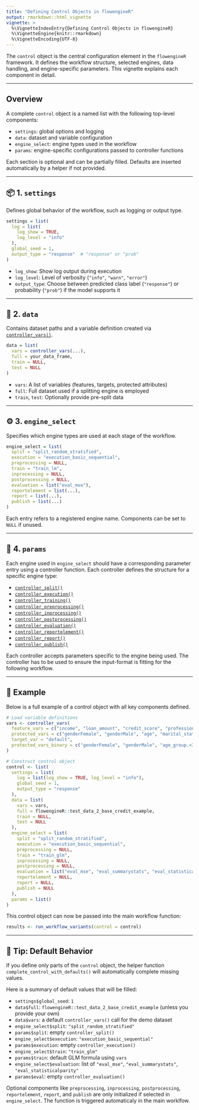 ```yaml
---
title: "Defining Control Objects in flowengineR"
output: rmarkdown::html_vignette
vignette: >
  %\VignetteIndexEntry{Defining Control Objects in flowengineR}
  %\VignetteEngine{knitr::rmarkdown}
  %\VignetteEncoding{UTF-8}
---
```


The `control` object is the central configuration element in the `flowengineR` framework. It defines the workflow structure, selected engines, data handling, and engine-specific parameters. This vignette explains each component in detail.

---

## Overview

A complete `control` object is a named list with the following top-level components:

- `settings`: global options and logging
- `data`: dataset and variable configuration
- `engine_select`: engine types used in the workflow
- `params`: engine-specific configurations passed to controller functions

Each section is optional and can be partially filled. Defaults are inserted automatically by a helper if not provided.

---

## 📦 1. `settings`

Defines global behavior of the workflow, such as logging or output type.

```r
settings = list(
  log = list(
    log_show = TRUE,
    log_level = "info"
  ),
  global_seed = 1,
  output_type = "response"  # "response" or "prob"
)
```

- `log_show`: Show log output during execution
- `log_level`: Level of verbosity (`"info"`, `"warn"`, `"error"`)
- `output_type`: Choose between predicted class label (`"response"`) or probability (`"prob"`) if the model supports it

---

## 🧮 2. `data`

Contains dataset paths and a variable definition created via [`controller_vars()`](reference/controller_vars.html).

```r
data = list(
  vars = controller_vars(...),
  full = your_data_frame,
  train = NULL,
  test = NULL
)
```

- `vars`: A list of variables (features, targets, protected attributes)
- `full`: Full dataset used if a splitting engine is employed
- `train`, `test`: Optionally provide pre-split data

---

## ⚙️ 3. `engine_select`

Specifies which engine types are used at each stage of the workflow.

```r
engine_select = list(
  split = "split_random_stratified",
  execution = "execution_basic_sequential",
  preprocessing = NULL,
  train = "train_lm",
  inprocessing = NULL,
  postprocessing = NULL,
  evaluation = list("eval_mse"),
  reportelement = list(...),
  report = list(...),
  publish = list(...)
)
```

Each entry refers to a registered engine name. Components can be set to `NULL` if unused.

---

## 🔧 4. `params`

Each engine used in `engine_select` should have a corresponding parameter entry using a controller function. Each controller defines the structure for a specific engine type:

- [`controller_split()`](reference/controller_split.html)
- [`controller_execution()`](reference/controller_execution.html)
- [`controller_training()`](reference/controller_training.html)
- [`controller_preprocessing()`](reference/controller_preprocessing.html)
- [`controller_inprocessing()`](reference/controller_inprocessing.html)
- [`controller_postprocessing()`](reference/controller_postprocessing.html)
- [`controller_evaluation()`](reference/controller_evaluation.html)
- [`controller_reportelement()`](reference/controller_reportelement.html)
- [`controller_report()`](reference/controller_report.html)
- [`controller_publish()`](reference/controller_publish.html)

Each controller accepts parameters specific to the engine being used.
The controller has to be used to ensure the input-format is fitting for the following workflow.

---

## 🧪 Example

Below is a full example of a control object with all key components defined.

```r
# Load variable definitions
vars <- controller_vars(
  feature_vars = c("income", "loan_amount", "credit_score", "professionEmployee", "professionSelfemployed", "professionUnemployed"),
  protected_vars = c("genderFemale", "genderMale", "age", "marital_statusDivorced", "marital_statusMarried", "marital_statusSingle"),
  target_var = "default",
  protected_vars_binary = c("genderFemale", "genderMale", "age_group.<30", "age_group.30-50", "age_group.50+", "marital_statusDivorced", "marital_statusMarried", "marital_statusSingle")
)

# Construct control object
control <- list(
  settings = list(
    log = list(log_show = TRUE, log_level = "info"),
    global_seed = 1,
    output_type = "response"
  ),
  data = list(
    vars = vars,
    full = flowengineR::test_data_2_base_credit_example,
    train = NULL,
    test = NULL
  ),
  engine_select = list(
    split = "split_random_stratified",
    execution = "execution_basic_sequential",
    preprocessing = NULL,
    train = "train_glm",
    inprocessing = NULL,
    postprocessing = NULL,
    evaluation = list("eval_mse", "eval_summarystats", "eval_statisticalparity"),
    reportelement = NULL,
    report = NULL,
    publish = NULL
  ),
  params = list()
)
```

This control object can now be passed into the main workflow function:

```r
results <- run_workflow_variants(control = control)
```

---

## 📌 Tip: Default Behavior

If you define only parts of the `control` object, the helper function `complete_control_with_defaults()` will automatically complete missing values. 

Here is a summary of default values that will be filled:

- `settings$global_seed`: `1`
- `data$full`: `flowengineR::test_data_2_base_credit_example` (unless you provide your own)
- `data$vars`: a default `controller_vars()` call for the demo dataset
- `engine_select$split`: `"split_random_stratified"`
- `params$split`: empty `controller_split()`
- `engine_select$execution`: `"execution_basic_sequential"`
- `params$execution`: empty `controller_execution()`
- `engine_select$train`: `"train_glm"`
- `params$train`: default GLM formula using `vars`
- `engine_select$evaluation`: list of `"eval_mse"`, `"eval_summarystats"`, `"eval_statisticalparity"`
- `params$eval`: empty `controller_evaluation()`

Optional components like `preprocessing`, `inprocessing`, `postprocessing`, `reportelement`, `report`, and `publish` are only initialized if selected in `engine_select`.
The function is triggered automaticaly in the main worklfow.
